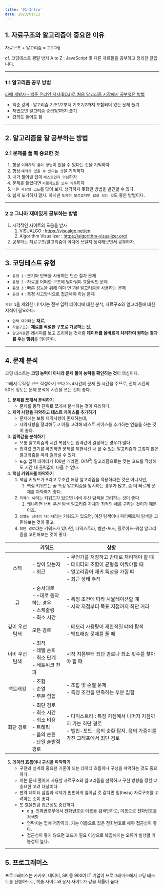 ```yaml
---
title: '01-Intro'
date: 2023/01/11
---
```


## 1. 자료구조와 알고리즘이 중요한 이유

자료구조 + 알고리즘 = `프로그램`

cf. 코딩테스트 광탈 방지 A to Z : JavaScript 및 다른 자료들을 공부하고 정리한 글입니다.

---

### 1.1 알고리즘 공부 방법

[라매 개발자 - 백준 온라인 저지(BOJ)로 처음 알고리즘 시작해서 공부했던 방법](https://youtu.be/H6z1_tnyhp0)

- 백준 강의 : 알고리즘 기초1/2부터 기초2/2까지 포함되어 있는 문제 풀기
- 재밌으면 알고리즘 중급1/3까지 풀기
- 강의도 들어도 됨

---

## 2. 알고리즘을 잘 공부하는 방법

### 2.1 문제를 풀 때 중요한 것

1. 항상 `여러가지 풀이 방법`이 있을 수 있다는 것을 기억하자
2. 항상 `예외가 있을 수 있다는 것`을 기억하자
3. 내가 풀어낸 답이 `베스트인지 의심`하자
4. 문제를 풀었다면 `시행착오를 모두 기록`하자
5. `다른 사람의 코드`를 많이 보자. 생각하지 못했던 방법을 발견할 수 있다.
6. 쉽게 포기하지 말자. 하지만 `도저히 모르겠다면 답을 보는 것`도 좋은 방법이다.

---

### 2.2 그나마 재미있게 공부하는 방법

1. 시각적인 사이트의 도움을 받자
   1. VISUALGO : https://visualgo.net/en
   2. Algorithm Visualizer : https://algorithm-visualizer.org/
2. 공부하는 자료구조/알고리즘이 어디에 쓰일지 생각해보면서 공부하자.

---

## 3. 코딩테스트 유형

- `유형 1` : 분기와 반복을 사용하는 단순 절차 문제
- `유형 2` : 자료를 어떠한 구조에 담아둬야 효율적인 문제
- `유형 3` : 빠른 성능을 위해 이미 연구된 알고리즘을 사용하는 문제
- `유형 4` : 특정 사고방식으로 접근해야 하는 문제

`유형 1`을 제외한 나머지는 전부 입력 데이터에 대한 분석, 자료구조와 알고리즘에 대한 지식이 필요하다.

- `입력 데이터`는 **재료**,
- `자료구조`는 **재료를 적절한 구조로 가공하는 것**,
- `알고리즘`은 레시피를 보고 조리하는 것처럼 **데이터를 올바르게 처리하여 원하는 결과를 주는 행위**를 의미한다.

---

## 4. 문제 분석

코딩 테스트는 **코딩 능력이 아니라 문제 풀이 능력을 확인하는 것**이 핵심이다.

그래서 무작정 코드 작성하기 보다 2~4시간의 문제 풀 시간을 주므로,
전체 시간의 50% 정도는 문제 분석에 시간을 쓰는 것이 좋다.

1. **문제를 쪼개서 분석하기**
   - 문제를 동작 단위로 쪼개서 분석하는 것이 유리하다.
2. **제약 사항을 파악하고 테스트 케이스를 추가하기**
   - 문제에는 보통 제약사항이 존재하는데,
   - 제약사항을 정리해두고 이를 고려해 테스트 케이스를 추가하는 연습을 하는 것이 좋다.
3. **입력값을 분석하기**
   - 보통 알고리즘의 시간 복잡도는 입력값이 결정하는 경우가 많다.
   - 입력값 크기를 확인하면 문제를 제한시간 내 풀 수 있는 알고리즘과 그렇지 않은 알고리즘을 미리 걸러낼 수 있다.
   - e.g. 입력 데이터가 100만 개라면, O($N^2$) 알고리즘으로는 맞는 코드를 작성해도 시간 내 출력값이 나올 수 없다.
4. **핵심 키워드를 파악하기**
   1. 핵심 키워드가 A라고 무조건 해당 알고리즘을 적용하라는 것은 아니지만,
      1. 핵심 키워드는 곧 특정 알고리즘을 암시하는 경우가 많고, 좀 더 빠르게 문제를 파악하기 좋다.
   2. `최적의 해`라는 키워드가 있으면 너비 우선 탐색을 고려하는 것이 좋다.
      1. 왜냐하면 너비 우선 탐색 알고리즘 자체가 최적의 해를 구하는 것이기 떄문이죠.
   3. `정렬된 상태의 데이터`라는 키워드가 있으면, 이진 탐색이나 파라메트릭 탐색을 고민해보는 것이 좋고,
   4. `최단 경로`라는 키워드가 있다면, 다익스트라, 벨만-포드, 플로이드-워셜 알고리즘을 고민해보는 것이 좋다.

|                | 키워드                                                                                               | 상황                                                                                                                                            |
| :------------: | ---------------------------------------------------------------------------------------------------- | ----------------------------------------------------------------------------------------------------------------------------------------------- |
|      스택      | - 쌍이 맞는지<br />- 최근                                                                            | - 무언가를 저장하고 반대로 처리해야 할 떄<br />- 데이터의 조합이 균형을 이뤄야할 때<br />- 알고리즘이 재귀 특성을 가질 떄<br />- 최근 상태 추적 |
|       큐       | - 순서대로<br />- ~대로 동작하는 경우<br />- 스케줄링<br />- 최소 시간                               | - 특정 조건에 따라 시뮬레이션할 떄<br />- 시작 지점부터 목표 지점까지 최단 거리                                                                 |
| 깊이 우선 탐색 | 모든 경로                                                                                            | - 메모리 사용량이 제한적일 떄의 탐색<br />- 백트래킹 문제를 풀 때                                                                               |
| 너비 우선 탐색 | - 최적<br />- 레벨 순회<br />- 최소 단계<br />- 네트워크 전파                                        | 시작 지점부터 최단 경로나 최소 횟수를 찾아야 할 떄                                                                                              |
|    백트래킹    | - 조합<br />- 순열<br />- 부분 집합                                                                  | - 조합 및 순열 문제<br />- 특정 조건을 만족하는 부분 집합                                                                                       |
|   최단 경로    | - 최단 경로<br />- 최소 시간<br />- 최소 비용<br />- 트래픽<br />- 음의 순환<br />- 단일 출발점 경로 | - 다익스트라 : 특정 지점에서 나머지 지점까지 가는 최단 경로<br />- 벨만-포드 : 음의 순환 탐지, 음의 가중치를 가진 그래프에서 최단 경로          |

5. **데이터 흐름이나 구성을 파악하기**
   - 구현과 설계의 중요한 기준이 되는 데이터 흐름이나 구성을 파악하는 것도 중요하다.
   - 이는 문제 풀이에 사용할 자료구조와 알고리즘을 선택하고 구현 방향을 정할 떄 중요한 고려 대상이다.
   - 만약 데이터 삽입과 삭제가 빈번하게 일어날 것 같다면 힙(heap) 자료구조를 고려하는 것이 좋다.
   - 또 효율만큼 접근성도 중요하다.
     - e.g. 전화번호부에서 전화번호로 이름을 검색안하고, 이름으로 전화번호를 검색함
     - 연락처는 맵에 저장하되, 키는 이름으로 값은 전화번호로 해야 접근성이 좋다.
     - 접근성이 좋지 않으면 코드가 필요 이상으로 복잡해지는 오류가 발생할 가능성이 높다.

---

## 5. 프로그래머스

프로그래머스는 카카오, 네이버, SK 등 900여 IT 기업이 프로그래머스에서 코딩 테스트를 진행하므로, 학습 사이트와 응시 사이트가 같을 확률이 높다.
